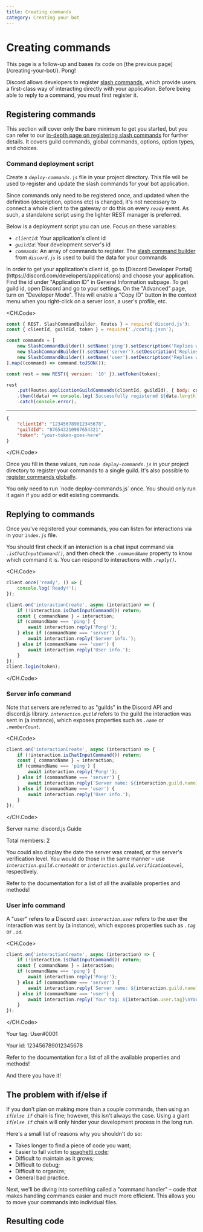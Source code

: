```yaml
---
title: Creating commands
category: Creating your bot
---
```


# Creating commands

<Alert title="Tip" type="success">
	This page is a follow-up and bases its code on [the previous page](/creating-your-bot/).
</Alert>

<DiscordMessages rounded>
	<DiscordMessage
		interaction={{
			author: {
				avatar:
					'https://cdn.discordapp.com/guilds/222078108977594368/users/81440962496172032/avatars/c059c5d04d717ea05790f7a6447e4843.webp?size=160',
				username: 'Crawl',
			},
			command: 'ping',
		}}
		author={{
			avatar:
				'https://cdn.discordapp.com/guilds/222078108977594368/users/81440962496172032/avatars/c059c5d04d717ea05790f7a6447e4843.webp?size=160',
			username: 'Crawl',
			time: 'Today at 21:00',
		}}
	>
		Pong!
	</DiscordMessage>
</DiscordMessages>

Discord allows developers to register [slash commands](https://discord.com/developers/docs/interactions/application-commands), which provide users a first-class way of interacting directly with your application. Before being able to reply to a command, you must first register it.

## Registering commands

This section will cover only the bare minimum to get you started, but you can refer to our [in-depth page on registering slash commands](/interactions/slash-commands.md#registering-slash-commands) for further details. It covers guild commands, global commands, options, option types, and choices.

### Command deployment script

Create a _`deploy-commands.js`_ file in your project directory. This file will be used to register and update the slash commands for your bot application.

Since commands only need to be registered once, and updated when the definition (description, options etc) is changed, it's not necessary to connect a whole client to the gateway or do this on every _`ready`_ event. As such, a standalone script using the lighter REST manager is preferred.

Below is a deployment script you can use. Focus on these variables:

- _`clientId`_: Your application's client id
- _`guildId`_: Your development server's id
- _`commands`_: An array of commands to register. The [slash command builder](/popular-topics/builders.md#slash-command-builders) from _`discord.js`_ is used to build the data for your commands

<Alert title="Tip" type="success">
	In order to get your application's client id, go to [Discord Developer
	Portal](https://discord.com/developers/applications) and choose your application. Find the id under "Application ID"
	in General Information subpage. To get guild id, open Discord and go to your settings. On the "Advanced" page, turn on
	"Developer Mode". This will enable a "Copy ID" button in the context menu when you right-click on a server icon, a
	user's profile, etc.
</Alert>

<CH.Code>

```js deploy-commands.js mark=4,6:10
const { REST, SlashCommandBuilder, Routes } = require('discord.js');
const { clientId, guildId, token } = require('./config.json');

const commands = [
	new SlashCommandBuilder().setName('ping').setDescription('Replies with pong!'),
	new SlashCommandBuilder().setName('server').setDescription('Replies with server info!'),
	new SlashCommandBuilder().setName('user').setDescription('Replies with user info!'),
].map((command) => command.toJSON());

const rest = new REST({ version: '10' }).setToken(token);

rest
	.put(Routes.applicationGuildCommands(clientId, guildId), { body: commands })
	.then((data) => console.log(`Successfully registered ${data.length} application commands.`))
	.catch(console.error);
```

---

```json config.json mark=2:3
{
	"clientId": "123456789012345678",
	"guildId": "876543210987654321",
	"token": "your-token-goes-here"
}
```

</CH.Code>

Once you fill in these values, run _`node deploy-commands.js`_ in your project directory to register your commands to a single guild. It's also possible to [register commands globally](/interactions/slash-commands.md#global-commands).

<Alert title="Tip" type="success">
	You only need to run `node deploy-commands.js` once. You should only run it again if you add or edit existing
	commands.
</Alert>

## Replying to commands

Once you've registered your commands, you can listen for interactions via <DocsLink path="class/Client?scrollTo=e-interactionCreate" /> in your _`index.js`_ file.

You should first check if an interaction is a chat input command via <DocsLink path="class/Interaction?scrollTo=isChatInputCommand" type="method">_`.isChatInputCommand()`_</DocsLink>, and then check the <DocsLink path="class/CommandInteraction?scrollTo=commandName">_`.commandName`_</DocsLink> property to know which command it is. You can respond to interactions with <DocsLink path="class/CommandInteraction?scrollTo=reply">_`.reply()`_</DocsLink>.

<CH.Code>

```js mark=5:16
client.once('ready', () => {
	console.log('Ready!');
});

client.on('interactionCreate', async (interaction) => {
	if (!interaction.isChatInputCommand()) return;
	const { commandName } = interaction;
	if (commandName === 'ping') {
		await interaction.reply('Pong!');
	} else if (commandName === 'server') {
		await interaction.reply('Server info.');
	} else if (commandName === 'user') {
		await interaction.reply('User info.');
	}
});
client.login(token);
```

</CH.Code>

### Server info command

Note that servers are referred to as "guilds" in the Discord API and discord.js library. _`interaction.guild`_ refers to the guild the interaction was sent in (a <DocsLink path="class/Guild" /> instance), which exposes properties such as _`.name`_ or _`.memberCount`_.

<CH.Code>

```js focus=7
client.on('interactionCreate', async (interaction) => {
	if (!interaction.isChatInputCommand()) return;
	const { commandName } = interaction;
	if (commandName === 'ping') {
		await interaction.reply('Pong!');
	} else if (commandName === 'server') {
		await interaction.reply(`Server name: ${interaction.guild.name}\nTotal members: ${interaction.guild.memberCount}`);
	} else if (commandName === 'user') {
		await interaction.reply('User info.');
	}
});
```

</CH.Code>

<DiscordMessages rounded>
	<DiscordMessage
		interaction={{
			author: {
				avatar:
					'https://cdn.discordapp.com/guilds/222078108977594368/users/81440962496172032/avatars/c059c5d04d717ea05790f7a6447e4843.webp?size=160',
				username: 'Crawl',
			},
			command: 'server',
		}}
		author={{
			avatar:
				'https://cdn.discordapp.com/guilds/222078108977594368/users/81440962496172032/avatars/c059c5d04d717ea05790f7a6447e4843.webp?size=160',
			username: 'Crawl',
			time: 'Today at 21:00',
		}}
	>
		<p>Server name: discord.js Guide</p>
		<p>Total members: 2</p>
	</DiscordMessage>
</DiscordMessages>

You could also display the date the server was created, or the server's verification level. You would do those in the same manner – use _`interaction.guild.createdAt`_ or _`interaction.guild.verificationLevel`_, respectively.

<Alert title="Tip" type="success">
	Refer to the <DocsLink path="class/Guild" /> documentation for a list of all the available properties and methods!
</Alert>

### User info command

A "user" refers to a Discord user. _`interaction.user`_ refers to the user the interaction was sent by (a <DocsLink path="class/User" /> instance), which exposes properties such as _`.tag`_ or _`.id`_.

<CH.Code>

```js focus=9
client.on('interactionCreate', async (interaction) => {
	if (!interaction.isChatInputCommand()) return;
	const { commandName } = interaction;
	if (commandName === 'ping') {
		await interaction.reply('Pong!');
	} else if (commandName === 'server') {
		await interaction.reply(`Server name: ${interaction.guild.name}\nTotal members: ${interaction.guild.memberCount}`);
	} else if (commandName === 'user') {
		await interaction.reply(`Your tag: ${interaction.user.tag}\nYour id: ${interaction.user.id}`);
	}
});
```

</CH.Code>

<DiscordMessages rounded>
	<DiscordMessage
		interaction={{
			author: {
				avatar:
					'https://cdn.discordapp.com/guilds/222078108977594368/users/81440962496172032/avatars/c059c5d04d717ea05790f7a6447e4843.webp?size=160',
				username: 'Crawl',
			},
			command: 'user',
		}}
		author={{
			avatar:
				'https://cdn.discordapp.com/guilds/222078108977594368/users/81440962496172032/avatars/c059c5d04d717ea05790f7a6447e4843.webp?size=160',
			username: 'Crawl',
			time: 'Today at 21:00',
		}}
	>
		<p>Your tag: User#0001</p>
		<p>Your id: 123456789012345678</p>
	</DiscordMessage>
</DiscordMessages>

<Alert title="Tip" type="success">
	Refer to the <DocsLink path="class/User" /> documentation for a list of all the available properties and methods!
</Alert>

And there you have it!

## The problem with if/else if

If you don't plan on making more than a couple commands, then using an _`if`_/_`else if`_ chain is fine; however, this isn't always the case. Using a giant _`if`_/_`else if`_ chain will only hinder your development process in the long run.

Here's a small list of reasons why you shouldn't do so:

- Takes longer to find a piece of code you want;
- Easier to fall victim to [spaghetti code](https://en.wikipedia.org/wiki/Spaghetti_code);
- Difficult to maintain as it grows;
- Difficult to debug;
- Difficult to organize;
- General bad practice.

Next, we'll be diving into something called a "command handler" – code that makes handling commands easier and much more efficient. This allows you to move your commands into individual files.

## Resulting code

<ResultingCode />
